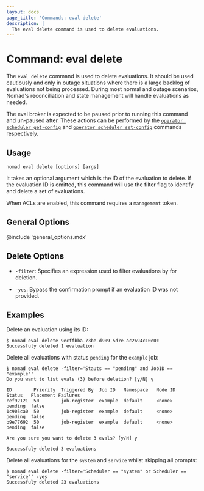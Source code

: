 ```yaml
---
layout: docs
page_title: 'Commands: eval delete'
description: |
  The eval delete command is used to delete evaluations.
---
```


# Command: eval delete

The `eval delete` command is used to delete evaluations. It should be used
cautiously and only in outage situations where there is a large backlog of
evaluations not being processed. During most normal and outage scenarios,
Nomad's reconciliation and state management will handle evaluations as needed.

The eval broker is expected to be paused prior to running this command and
un-paused after. These actions can be performed by the
[`operator scheduler get-config`][scheduler_get_config]
and [`operator scheduler set-config`][scheduler_set_config] commands respectively.

## Usage

```plaintext
nomad eval delete [options] [args]
```

It takes an optional argument which is the ID of the evaluation to delete. If
the evaluation ID is omitted, this command will use the filter flag to identify
and delete a set of evaluations.

When ACLs are enabled, this command requires a `management` token.

## General Options

@include 'general_options.mdx'

## Delete Options

- `-filter`: Specifies an expression used to filter evaluations by for
  deletion.

- `-yes`: Bypass the confirmation prompt if an evaluation ID was not provided.

## Examples

Delete an evaluation using its ID:

```shell-session
$ nomad eval delete 9ecffbba-73be-d909-5d7e-ac2694c10e0c
Successfuly deleted 1 evaluation
```

Delete all evaluations with status `pending` for the `example` job:
```shell-session
$ nomad eval delete -filter='Stauts == "pending" and JobID == "example"'
Do you want to list evals (3) before deletion? [y/N] y

ID        Priority  Triggered By  Job ID   Namespace   Node ID   Status   Placement Failures
cef92121  50        job-register  example  default     <none>    pending  false
1c905ca0  50        job-register  example  default     <none>    pending  false
b9e77692  50        job-register  example  default     <none>    pending  false

Are you sure you want to delete 3 evals? [y/N] y

Successfuly deleted 3 evaluations
```

Delete all evaluations for the `system` and `service` whilst skipping all
prompts:
```shell-session
$ nomad eval delete -filter='Scheduler == "system" or Scheduler == "service"' -yes
Successfuly deleted 23 evaluations
```

[scheduler_get_config]: /docs/commands/operator/scheduler-get-config
[scheduler_set_config]: /docs/commands/operator/scheduler-set-config
